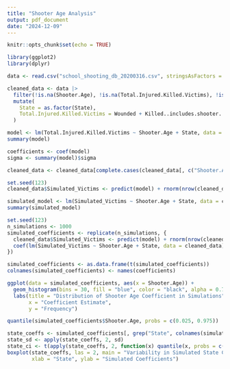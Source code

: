 ---
title: "Shooter Age Analysis"
output: pdf_document
date: "2024-12-09"
---

```{r setup, include=FALSE}
knitr::opts_chunk$set(echo = TRUE)
```

```{r}
library(ggplot2)
library(dplyr)

data <- read.csv("school_shooting_db_20200316.csv", stringsAsFactors = FALSE)

cleaned_data <- data |>
  filter(!is.na(Shooter.Age), !is.na(Total.Injured.Killed.Victims), !is.na(State)) |>
  mutate(
    State = as.factor(State),
    Total.Injured.Killed.Victims = Wounded + Killed..includes.shooter.
  )

model <- lm(Total.Injured.Killed.Victims ~ Shooter.Age + State, data = cleaned_data)
summary(model)

coefficients <- coef(model)
sigma <- summary(model)$sigma 

cleaned_data <- cleaned_data[complete.cases(cleaned_data[, c("Shooter.Age", "State", "Total.Injured.Killed.Victims")]), ]

set.seed(123)
cleaned_data$Simulated_Victims <- predict(model) + rnorm(nrow(cleaned_data), mean = 0, sd = sigma)

simulated_model <- lm(Simulated_Victims ~ Shooter.Age + State, data = cleaned_data)
summary(simulated_model)

set.seed(123)
n_simulations <- 1000
simulated_coefficients <- replicate(n_simulations, {
  cleaned_data$Simulated_Victims <- predict(model) + rnorm(nrow(cleaned_data), mean = 0, sd = sigma)
  coef(lm(Simulated_Victims ~ Shooter.Age + State, data = cleaned_data))
})

simulated_coefficients <- as.data.frame(t(simulated_coefficients))
colnames(simulated_coefficients) <- names(coefficients)

ggplot(data = simulated_coefficients, aes(x = Shooter.Age)) +
  geom_histogram(bins = 30, fill = "blue", color = "black", alpha = 0.7) +
  labs(title = "Distribution of Shooter Age Coefficient in Simulations",
       x = "Coefficient Estimate",
       y = "Frequency")

quantile(simulated_coefficients$Shooter.Age, probs = c(0.025, 0.975))

```

```{r}
state_coeffs <- simulated_coefficients[, grep("State", colnames(simulated_coefficients))]
state_sd <- apply(state_coeffs, 2, sd)
state_ci <- t(apply(state_coeffs, 2, function(x) quantile(x, probs = c(0.025, 0.975))))
boxplot(state_coeffs, las = 2, main = "Variability in Simulated State Coefficients",
        xlab = "State", ylab = "Simulated Coefficients")


```